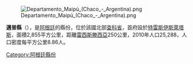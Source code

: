 [[Image:Departamento_Maipú_(Chaco_-_Argentina).png|right]]

'''邁普縣'''（{{lang-es|Departamento Maipú}}），是[[阿根廷|阿根廷]]的縣份，位於該國北部[[查科省|查科省]]，首府設於[[特雷斯伊斯萊塔斯|特雷斯伊斯萊塔斯]]，面積2,855平方公里，距離[[雷西斯滕西亞|雷西斯滕西亞]]250公里，2010年人口25,288，人口密度每平方公里8.86人。

{{Argentina-geo-stub}}
[[Category:阿根廷縣份|Category:阿根廷縣份]]